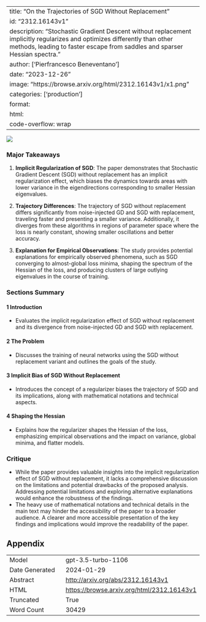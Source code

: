 
---
title: "On the Trajectories of SGD Without Replacement"
id: "2312.16143v1"
description: "Stochastic Gradient Descent without replacement implicitly regularizes and optimizes differently than other methods, leading to faster escape from saddles and sparser Hessian spectra."
author: ['Pierfrancesco Beneventano']
date: "2023-12-26"
image: "https://browse.arxiv.org/html/2312.16143v1/x1.png"
categories: ['production']
format:
  html:
    code-overflow: wrap
---

![](https://browse.arxiv.org/html/2312.16143v1/x1.png)

### Major Takeaways

1. **Implicit Regularization of SGD**: The paper demonstrates that Stochastic Gradient Descent (SGD) without replacement has an implicit regularization effect, which biases the dynamics towards areas with lower variance in the eigendirections corresponding to smaller Hessian eigenvalues.

2. **Trajectory Differences**: The trajectory of SGD without replacement differs significantly from noise-injected GD and SGD with replacement, traveling faster and presenting a smaller variance. Additionally, it diverges from these algorithms in regions of parameter space where the loss is nearly constant, showing smaller oscillations and better accuracy.

3. **Explanation for Empirical Observations**: The study provides potential explanations for empirically observed phenomena, such as SGD converging to almost-global loss minima, shaping the spectrum of the Hessian of the loss, and producing clusters of large outlying eigenvalues in the course of training.

### Sections Summary

#### 1 Introduction
- Evaluates the implicit regularization effect of SGD without replacement and its divergence from noise-injected GD and SGD with replacement.
  
#### 2 The Problem
- Discusses the training of neural networks using the SGD without replacement variant and outlines the goals of the study.

#### 3 Implicit Bias of SGD Without Replacement
- Introduces the concept of a regularizer biases the trajectory of SGD and its implications, along with mathematical notations and technical aspects.

#### 4 Shaping the Hessian
- Explains how the regularizer shapes the Hessian of the loss, emphasizing empirical observations and the impact on variance, global minima, and flatter models.

### Critique

- While the paper provides valuable insights into the implicit regularization effect of SGD without replacement, it lacks a comprehensive discussion on the limitations and potential drawbacks of the proposed analysis. Addressing potential limitations and exploring alternative explanations would enhance the robustness of the findings.
- The heavy use of mathematical notations and technical details in the main text may hinder the accessibility of the paper to a broader audience. A clearer and more accessible presentation of the key findings and implications would improve the readability of the paper.

## Appendix

|          |          |
|----------|----------|
| Model     | gpt-3.5-turbo-1106       |
| Date Generated     | 2024-01-29       |
| Abstract | [http://arxiv.org/abs/2312.16143v1](http://arxiv.org/abs/2312.16143v1)        |
| HTML     | [https://browse.arxiv.org/html/2312.16143v1](https://browse.arxiv.org/html/2312.16143v1)       |
| Truncated       | True       |
| Word Count       | 30429       |